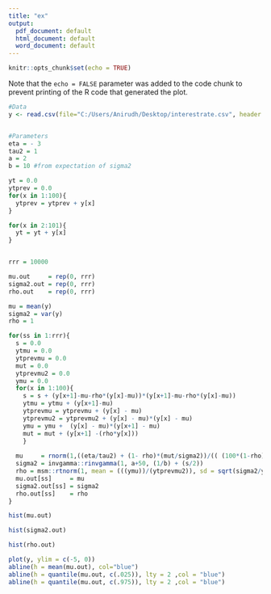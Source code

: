 ---
title: "ex"
output:
  pdf_document: default
  html_document: default
  word_document: default
---

```{r setup, include=FALSE}
knitr::opts_chunk$set(echo = TRUE)
```


Note that the `echo = FALSE` parameter was added to the code chunk to prevent printing of the R code that generated the plot.
```{r a,echo=TRUE}
#Data
y <- read.csv(file="C:/Users/Anirudh/Desktop/interestrate.csv", header = FALSE)$V1


#Parameters
eta = - 3
tau2 = 1
a = 2
b = 10 #from expectation of sigma2

yt = 0.0
ytprev = 0.0
for(x in 1:100){
  ytprev = ytprev + y[x]
}

for(x in 2:101){
  yt = yt + y[x]
}


rrr = 10000

mu.out     = rep(0, rrr)
sigma2.out = rep(0, rrr)
rho.out    = rep(0, rrr)

mu = mean(y)
sigma2 = var(y)
rho = 1

for(ss in 1:rrr){
  s = 0.0
  ytmu = 0.0
  ytprevmu = 0.0
  mut = 0.0
  ytprevmu2 = 0.0
  ymu = 0.0
  for(x in 1:100){
    s = s + (y[x+1]-mu-rho*(y[x]-mu))*(y[x+1]-mu-rho*(y[x]-mu))
    ytmu = ytmu + (y[x+1]-mu)
    ytprevmu = ytprevmu + (y[x] - mu)
    ytprevmu2 = ytprevmu2 + (y[x] - mu)*(y[x] - mu)
    ymu = ymu +  (y[x] - mu)*(y[x+1] - mu)
    mut = mut + (y[x+1] -(rho*y[x]))
    } 
  
  mu     = rnorm(1,((eta/tau2) + (1- rho)*(mut/sigma2))/(( (100*(1-rho)*(1-rho))/sigma2) + (1/tau2)), sqrt(1/( ((100*(1-rho)*(1-rho))/sigma2) + (1/tau2)) ))
  sigma2 = invgamma::rinvgamma(1, a+50, (1/b) + (s/2))
  rho = msm::rtnorm(1, mean = (((ymu))/(ytprevmu2)), sd = sqrt(sigma2/ytprevmu2), lower = -1, upper = 1)
  mu.out[ss]     = mu
  sigma2.out[ss] = sigma2
  rho.out[ss]    = rho
}
```

```{r b, echo=TRUE}
hist(mu.out)
```

```{r c, echo=TRUE}
hist(sigma2.out)
```

```{r d, echo=TRUE}
hist(rho.out)
```


```{r e, echo=TRUE}
plot(y, ylim = c(-5, 0))
abline(h = mean(mu.out), col="blue")
abline(h = quantile(mu.out, c(.025)), lty = 2 ,col = "blue")
abline(h = quantile(mu.out, c(.975)), lty = 2 ,col = "blue")
```
